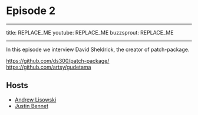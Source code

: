 # Episode 2

---

title: REPLACE_ME
youtube: REPLACE_ME
buzzsprout: REPLACE_ME

---

<!-- TAB: DESCRIPTION -->

In this episode we interview David Sheldrick, the creator of patch-package.

<!-- LINKS -->

https://github.com/ds300/patch-package/
https://github.com/artsy/gudetama

## Hosts

- [Andrew Lisowski](https://twitter.com/hipstersmoothie)
- [Justin Bennet](https://twitter.com/Zephraph)

<!-- Paste show notes -->

<!-- TAB: SECTIONS -->

<!-- Paste sections -->

<!-- TAB: TRANSCRIPT -->

<!-- Paste transcript -->
